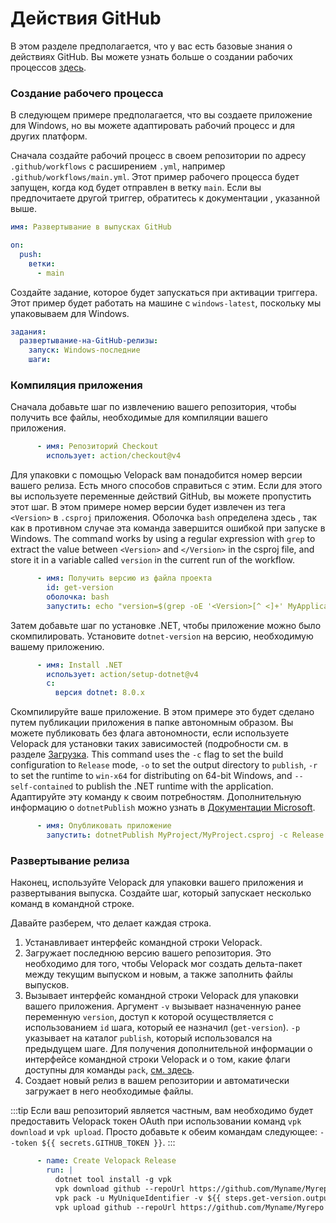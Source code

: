 # Действия GitHub

<AppliesTo all />

В этом разделе предполагается, что у вас есть базовые знания о действиях GitHub. Вы можете узнать больше о
создании рабочих процессов [здесь](https://docs.github.com/en/actions/deployment/about-deployments/deploying-with-github-actions).

### Создание рабочего процесса

В следующем примере предполагается, что вы создаете приложение для Windows, но вы можете адаптировать рабочий процесс и для других платформ.

Сначала создайте рабочий процесс в своем репозитории по адресу `.github/workflows` с расширением `.yml`, например
`.github/workflows/main.yml`. Этот пример рабочего процесса будет запущен, когда код будет отправлен в ветку `main`. Если вы предпочитаете другой триггер, обратитесь к документации
, указанной выше.

```yml
имя: Развертывание в выпусках GitHub

on:
  push:
    ветки:
      - main
```

Создайте задание, которое будет запускаться при активации триггера. Этот пример будет работать на машине с `windows-latest`, поскольку мы
упаковываем для Windows.

```yml
задания:
  развертывание-на-GitHub-релизы:
    запуск: Windows-последние
    шаги:
```

### Компиляция приложения

Сначала добавьте шаг по извлечению вашего репозитория, чтобы получить все файлы, необходимые для компиляции вашего приложения.

```yml
      - имя: Репозиторий Checkout
        использует: action/checkout@v4
```

Для упаковки с помощью Velopack вам понадобится номер версии вашего релиза. Есть много способов справиться с этим.
Если для этого вы используете переменные действий GitHub, вы можете пропустить этот шаг. В этом примере номер версии
будет извлечен из тега `<Version>` в `.csproj` приложения. Оболочка `bash` определена здесь
, так как в противном случае эта команда завершится ошибкой при запуске в Windows. The command works by using a regular expression
with `grep` to extract the value between `<Version>` and `</Version>` in the csproj file, and store it in a
variable called `version` in the current run of the workflow.

```yml
      - имя: Получить версию из файла проекта
        id: get-version
        оболочка: bash
        запустить: echo "version=$(grep -oE '<Version>[^ <]+' MyApplication/MyApplication.csproj | sed 's/<Version>//')" >> $GITHUB_OUTPUT
```

Затем добавьте шаг по установке .NET, чтобы приложение можно было скомпилировать. Установите `dotnet-version` на версию, необходимую
вашему приложению.

```yml
      - имя: Install .NET
        использует: action/setup-dotnet@v4
        с:
          версия dotnet: 8.0.x
```

Скомпилируйте ваше приложение. В этом примере это будет сделано путем публикации приложения в папке автономным образом.
Вы можете публиковать без флага автономности, если используете Velopack для установки таких зависимостей
(подробности см. в разделе [Загрузка](../packaging/bootstrapping.mdx). This command uses the `-c` flag to set the build
configuration to `Release` mode, `-o` to set the output directory to `publish`, `-r` to set the runtime
to `win-x64` for distributing on 64-bit Windows, and `--self-contained` to publish the .NET runtime with the
application. Адаптируйте эту команду к своим потребностям. Дополнительную информацию о
`dotnetPublish` можно узнать в [Документации Microsoft](https://learn.microsoft.com/dotnet/core/tools/dotnet-publish).

```yml
      - имя: Опубликовать приложение
        запустить: dotnetPublish MyProject/MyProject.csproj -c Release -oPublish -r win-x64 --self-contained true
```

### Развертывание релиза

Наконец, используйте Velopack для упаковки вашего приложения и развертывания выпуска. Создайте шаг, который запускает несколько команд
в командной строке.

Давайте разберем, что делает каждая строка.

1. Устанавливает интерфейс командной строки Velopack.
2. Загружает последнюю версию вашего репозитория. Это необходимо для того, чтобы Velopack мог создать дельта-пакет
   между текущим выпуском и новым, а также заполнить файлы выпусков.
3. Вызывает интерфейс командной строки Velopack для упаковки вашего приложения. Аргумент `-v` вызывает
   назначенную ранее переменную `version`, доступ к которой осуществляется с использованием `id` шага, который ее назначил (`get-version`).
   `-p` указывает на каталог `publish`, который использовался на предыдущем шаге. Для получения дополнительной информации о интерфейсе командной строки Velopack
   и о том, какие флаги доступны для команды `pack`, [см. здесь](../packaging/overview.mdx).
4. Создает новый релиз в вашем репозитории и автоматически загружает в него необходимые файлы.

:::tip
Если ваш репозиторий является частным, вам необходимо будет предоставить Velopack токен OAuth при использовании команд `vpk download`
и `vpk upload`. Просто добавьте к обеим командам следующее: `--token ${{ secrets.GITHUB_TOKEN }}`.
:::

```yml
      - name: Create Velopack Release
        run: |
          dotnet tool install -g vpk
          vpk download github --repoUrl https://github.com/Myname/Myrepo
          vpk pack -u MyUniqueIdentifier -v ${{ steps.get-version.outputs.version }} -p publish
          vpk upload github --repoUrl https://github.com/Myname/Myrepo --publish --releaseName "MyProject ${{ steps.get-version.outputs.version }}" --tag v${{ steps.get-version.outputs.version }}
```
